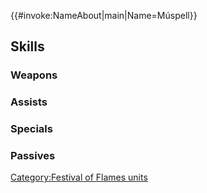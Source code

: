 {{#invoke:NameAbout|main|Name=Múspell}}{{HeroPage Tabs}}
{{Hero Infobox
|Name=Múspell
|Title=Raging Inferno
|WeaponType=Colorless Breath
|MoveType=Cavalry
|Origin=Fire Emblem Heroes
|Gender=Male
|actorEN=Jason Charles Miller
|actorJP=玄田哲章
|artist=創-taro
|additionDate=September 6, 2022
|releaseDate=September 7, 2022
|cv1=0
|cv2=300050
|TagID=炎部族ムスペル
|InternalID=848
|Properties=special,hat,tiara
|description=The god of Múspell, the Kingdom of Flame, has descended upon the festival of flames to put his might on display in the arena of hand-to-hand combat.
}}
{{Stats Page
|Lv1HP=18|Lv1ATK=13|Lv1SPD=4|Lv1DEF=8|Lv1RES=8
|GRHP=50|GRATK=70|GRSPD=50|GRDEF=75|GRRES=50
}}
==Skills==
===Weapons===
{{Weapons Table
|weapon1=Fire Breath
|weapon1Default=1
|weapon1Unlock=1
|weapon2=Fire Breath+
|weapon2Default=2
|weapon2Unlock=2
|weapon3=Flametongue
|weapon3Default=4
|weapon3Unlock=3
|weapon4=Breath of Flame
|weapon4Default=5
|weapon4Unlock=5
}}
===Assists===
{{Assists Table}}
===Specials===
{{Specials Table
|special1=New Moon
|special1Default=4
|special1Unlock=3
|special2=Moonbow
|special2Unlock=4
}}
===Passives===
{{Passives Table
|passiveA1=Atk/Def Catch 1
|passiveA2=Atk/Def Catch 2
|passiveA3=Atk/Def Catch 3
|passiveA4=Atk/Def Catch 4
|passiveA1Unlock=2
|passiveA2Unlock=3
|passiveA3Unlock=4
|passiveA4Unlock=5
|passiveB1=Dragon's Wrath 1
|passiveB2=Dragon's Wrath 2
|passiveB3=Dragon's Wrath 3
|passiveB4=Dragon's Wrath 4
|passiveB1Unlock=2
|passiveB2Unlock=3
|passiveB3Unlock=4
|passiveB4Unlock=5
|passiveC1=Domain of Flame
|passiveC1Unlock=5
}}
{{Heroes Navbox}}
[[Category:Festival of Flames units]]